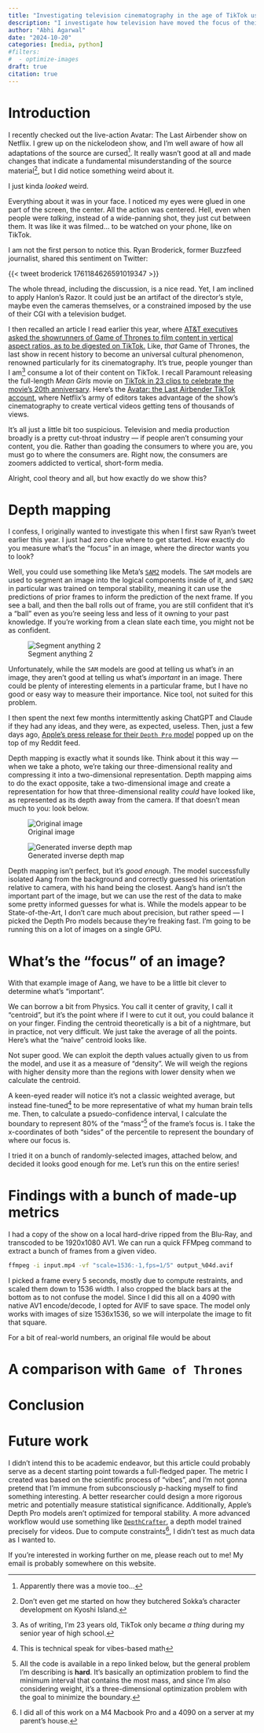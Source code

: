 ```yaml
---
title: "Investigating television cinematography in the age of TikTok using Apple's `Depth Pro` models"
description: "I investigate how television have moved the focus of their content towards the middle, as to support being cropped to be shared on vertical-short form content websites like TikTok. I find that compared to television of the past, content produced today is biased towards the center."
author: "Abhi Agarwal"
date: "2024-10-20"
categories: [media, python]
#filters:
#  - optimize-images
draft: true
citation: true
---
```


# Introduction

I recently checked out the live-action Avatar: The Last Airbender show on Netflix. I grew up on the nickelodeon show, and I'm well aware of how all adaptations of the source are cursed^[Apparently there was a movie too...]. It really wasn't good at all and made changes that indicate a fundamental misunderstanding of the source material^[Don't even get me started on how they butchered Sokka's character development on Kyoshi Island.], but I did notice something weird about it.

I just kinda *looked* weird.

Everything about it was in your face. I noticed my eyes were glued in one part of the screen, the center. All the action was centered. Hell, even when people were *talking*, instead of a wide-panning shot, they just cut between them. It was like it was filmed... to be watched on your phone, like on TikTok.

I am not the first person to notice this. Ryan Broderick, former Buzzfeed journalist, shared this sentiment on Twitter:

{{< tweet broderick 1761184626591019347 >}}

The whole thread, including the discussion, is a nice read. Yet, I am inclined to apply Hanlon's Razor. It could just be an artifact of the director's style, maybe even the cameras themselves, or a constrained imposed by the use of their CGI with a television budget.

I then recalled an article I read earlier this year, where [AT&T executives asked the showrunners of Game of Thrones to film content in vertical aspect ratios, as to be digested on TikTok.](https://www.wsj.com/arts-culture/television/game-of-thrones-true-blood-creators-3-body-problem-netflix-d0aa9420?mod=style_feat1_magazine_pos1) Like, *that* Game of Thrones, the last show in recent history to become an universal cultural phenomenon, renowned particularly for its cinematography. It's true, people younger than I am^[As of writing, I'm 23 years old, TikTok only became *a thing* during my senior year of high school.] consume a lot of their content on TikTok. I recall Paramount releasing the full-length *Mean Girls* movie on [TikTok in 23 clips to celebrate the movie's 20th anniversary](https://variety.com/2023/digital/news/mean-girls-free-tiktok-23-parts-paramount-1235743213/). Here's the [Avatar: the Last Airbender TikTok account](https://www.tiktok.com/@avatarnetflix), where Netflix's army of editors takes advantage of the show's cinematography to create vertical videos getting tens of thousands of views.

It's all just a little bit too suspicious. Television and media production broadly is a pretty cut-throat industry — if people aren't consuming your content, you die. Rather than goading the consumers to where you are, you must go to where the consumers are. Right now, the consumers are zoomers addicted to vertical, short-form media.

Alright, cool theory and all, but how exactly do we show this?

# Depth mapping

I confess, I originally wanted to investigate this when I first saw Ryan's tweet earlier this year. I just had zero clue where to get started. How exactly do you measure what's the "focus" in an image, where the director wants you to look?

Well, you could use something like Meta's [`SAM2`](https://github.com/facebookresearch/sam2) models. The `SAM` models are used to segment an image into the logical components inside of it, and `SAM2` in particular was trained on temporal stability, meaning it can use the predictions of prior frames to inform the prediction of the next frame. If you see a ball, and then the ball rolls out of frame, you are still confident that it's a "ball" even as you're seeing less and less of it owning to your past knowledge. If you're working from a clean slate each time, you might not be as confident.

![Segment anything 2](https://raw.githubusercontent.com/facebookresearch/sam2/refs/heads/main/assets/sa_v_dataset.jpg)

Unfortunately, while the `SAM` models are good at telling us what's *in* an image, they aren't good at telling us what's *important* in an image. There could be plenty of interesting elements in a particular frame, but I have no good or easy way to measure their importance. Nice tool, not suited for this problem.

I then spent the next few months intermittently asking ChatGPT and Claude if they had any ideas, and they were, as expected, useless. Then, just a few days ago, [Apple's press release for their `Depth Pro` model](https://machinelearning.apple.com/research/depth-pro) popped up on the top of my Reddit feed.

Depth mapping is exactly what it sounds like. Think about it this way — when we take a photo, we're taking our three-dimensional reality and compressing it into a two-dimensional representation. Depth mapping aims to do the exact opposite, take a two-dimensional image and create a representation for how that three-dimensional reality *could* have looked like, as represented as its depth away from the camera. If that doesn't mean much to you: look below.

::: {layout-ncol=2}
![Original image](assets/aang-still.jpg)

![Generated inverse depth map](assets/aang-still-inverse-depth.png)
:::

Depth mapping isn't perfect, but it's *good enough*. The model successfully isolated Aang from the background and correctly guessed his orientation relative to camera, with his hand being the closest. Aang's hand isn't the important part of the image, but we can use the rest of the data to make some pretty informed guesses for what is. While the models appear to be State-of-the-Art, I don't care much about precision, but rather speed — I picked the Depth Pro models because they're freaking fast. I'm going to be running this on a lot of images on a single GPU.

# What's the "focus" of an image?

With that example image of Aang, we have to be a little bit clever to determine what's "important".

We can borrow a bit from Physics. You call it center of gravity, I call it "centroid", but it's the point where if I were to cut it out, you could balance it on your finger. Finding the centroid theoretically is a bit of a nightmare, but in practice, not very difficult. We just take the average of all the points. Here's what the "naive" centroid looks like.

Not super good. We can exploit the depth values actually given to us from the model, and use it as a measure of "density". We will weigh the regions with higher density more than the regions with lower density when we calculate the centroid.

A keen-eyed reader will notice it's not a classic weighted average, but instead fine-tuned^[This is technical speak for vibes-based math] to be more representative of what my human brain tells me. Then, to calculate a psuedo-confidence interval, I calculate the boundary to represent 80% of the "mass"^[All the code is available in a repo linked below, but the general problem I'm describing is **hard**. It's basically an optimization problem  to find the minimum interval that contains the most mass, and since I'm also considering weight, it's a three-dimensional optimization problem with the goal to minimize the boundary.] of the frame's focus is. I take the x-coordinates of both "sides" of the percentile to represent the boundary of where our focus is.

I tried it on a bunch of randomly-selected images, attached below, and decided it looks good enough for me. Let's run this on the entire series!

# Findings with a bunch of made-up metrics

I had a copy of the show on a local hard-drive ripped from the Blu-Ray, and transcoded to be 1920x1080 AV1. We can run a quick FFMpeg command to extract a bunch of frames from a given video.

```bash
ffmpeg -i input.mp4 -vf "scale=1536:-1,fps=1/5" output_%04d.avif
```

I picked a frame every 5 seconds, mostly due to compute restraints, and scaled them down to 1536 width. I also cropped the black bars at the bottom as to not confuse the model. Since I did this all on a 4090 with native AV1 encode/decode, I opted for AVIF to save space. The model only works with images of size 1536x1536, so we will interpolate the image to fit that square.

For a bit of real-world numbers, an original file would be about 

# A comparison with `Game of Thrones`

# Conclusion

# Future work

I didn't intend this to be academic endeavor, but this article could probably serve as a decent starting point towards a full-fledged paper. The metric I created was based on the scientific process of "vibes", and I'm not gonna pretend that I'm immune from subconsciously p-hacking myself to find something interesting. A better researcher could design a more rigorous metric and potentially measure statistical significance. Additionally, Apple's Depth Pro models aren't optimized for temporal stability. A more advanced workflow would use something like [`DepthCrafter`](https://github.com/Tencent/DepthCrafter), a depth model trained precisely for videos. Due to compute constraints^[I did all of this work on a M4 Macbook Pro and a 4090 on a server at my parent's house.], I didn't test as much data as I wanted to.

If you're interested in working further on me, please reach out to me! My email is probably somewhere on this website.
